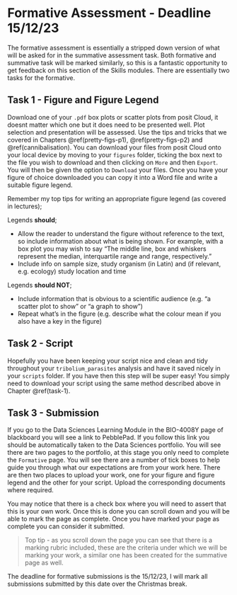 # Formative Assessment - Deadline 15/12/23 {#formative}

The formative assessment is essentially a stripped down version of what will be asked for in the summative assessment task. Both formative and summative task will be marked similarly, so this is a fantastic opportunity to get feedback on this section of the Skills modules. There are essentially two tasks for the formative.

## Task 1 - Figure and Figure Legend {#task-1}

Download one of your `.pdf` box plots or scatter plots from posit Cloud, it doesnt matter which one but it does need to be presented well. Plot selection and presentation will be assessed. Use the tips and tricks that we covered in Chapters \@ref(pretty-figs-p1), \@ref(pretty-figs-p2) and \@ref(cannibalisation). You can download your files from posit Cloud onto your local device by moving to your `figures` folder, ticking the box next to the file you wish to download and then clicking on `More` and then `Export`. You will then be given the option to `Download` your files. Once you have your figure of choice downloaded you can copy it into a Word file and write a suitable figure legend. 

Remember my top tips for writing an appropriate figure legend (as covered in lectures);

Legends **should**; 

* Allow the reader to understand the figure without reference to the text, so include information about what is being shown. For example, with a box plot you may wish to say "The middle line, box and whiskers represent the median, interquartile range and range, respectively."
* Include info on sample size, study organism (in Latin) and (if relevant, e.g. ecology) study location and time

Legends **should NOT**;

* Include information that is obvious to a scientific audience (e.g. “a scatter plot to show” or “a graph to show”)
* Repeat what’s in the figure (e.g. describe what the colour mean if you also have a key in the figure)

## Task 2 - Script

Hopefully you have been keeping your script nice and clean and tidy throughout your `tribolium_parasites` analysis and have it saved nicely in your `scripts` folder. If you have then this step will be super easy! You simply need to download your script using the same method described above in Chapter \@ref(task-1).

## Task 3 - Submission

If you go to the Data Sciences Learning Module in the BIO-4008Y page of blackboard you will see a link to PebblePad. If you follow this link you should be automatically taken to the Data Sciences portfolio. You will see there are two pages to the portfolio, at this stage you only need to complete the `Formative` page. You will see there are a number of tick boxes to help guide you through what our expectations are from your work here. There are then two places to upload your work, one for your figure and figure legend and the other for your script. Upload the corresponding documents where required. 

You may notice that there is a check box where you will need to assert that this is your own work. Once this is done you can scroll down and you will be able to mark the page as complete. Once you have marked your page as complete you can consider it submitted. 

> Top tip - as you scroll down the page you can see that there is a marking rubric included, these are the criteria under which we will be marking your work, a similar one has been created for the summative page as well. 

The deadline for formative submissions is the 15/12/23, I will mark all submissions submitted by this date over the Christmas break.
